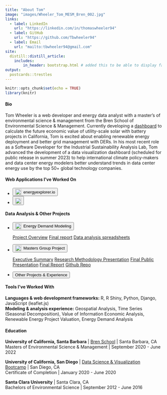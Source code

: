 ```yaml
---
title: "About Tom"
image: "images/Wheeler_Tom_MESM_Bren_002.jpg"
links:
  - label: LinkedIn
    url: "https://linkedin.com/in/thomaswheeler94"
  - label: GitHub
    url: "https://github.com/Tbwheeler94"
  - label: Email
    url: "mailto:tbwheeler94@gmail.com"
site:
  distill::distill_article:
    includes:
        in_header: bootstrap.html # added this to be able to display favicon
output:
  postcards::trestles
---
```


```r
knitr::opts_chunk$set(echo = TRUE)
library(knitr)
```

<h4>Bio</h4>

Tom Wheeler is a web developer and energy data analyst with a master's of environmental science & management from the Bren School of Environmental Science & Management. Currently developing a [dashboard](https://tbwheeler94.github.io/posts/2023-02-10-energyexplorerio/) to calculate the future economic value of utility-scale solar with battery projects in California, Tom is excited about enabling renewable energy deployment and better grid management with DERs. In his most recent role as a Software Developer for the Industrial Sustainability Analysis Lab, Tom advanced the development of a data visualization dashboard (scheduled for public release in summer 2023) to help international climate policy-makers and data center energy modelers better understand trends in data center energy use by the top 50+ global technology companies.

<h4>Web Applications I've Worked On</h4>

<div class="p-2">
<div id="icon-list">
<ul class="list-inline" style="margin-bottom: .4em;">
<li class="list-inline-item">
<span data-toggle="tooltip" title="Dashboard not optimized for small screens. View on large screen (>900px) to enable button." class="hide-tooltip">
<a class="disable-button" href="https://energy-explorer.herokuapp.com/site-finder/" target="_blank">
<button type="button" class="btn btn-dark mb-2" style="display: inline-flex; align-items: center;">
<img src="images/energy_icon.svg" style="float:left; margin-right:0.5em; height: 1.5em; width: 1.5em;"></img>
energyexplorer.io
</button>
</a>
</span>
<a class="large-screen-button" style="display:none;" href="https://energy-explorer.herokuapp.com/site-finder/" target="_blank">
<button type="button" class="btn btn-dark mb-2" style="display: inline-flex; align-items: center;">
<img src="images/energy_icon.svg" style="float:left; margin-right:0.5em; height: 1.5em; width: 1.5em;"></img>
energyexplorer.io
</button>
</a>
</li>
<li class="list-inline-item">
<span data-toggle="tooltip" title="Dashboard not optimized for small screens. View on large screen (>900px) to enable button." class="hide-tooltip">
<a class="disable-button" href="https://data-center-energy-use-dashboard.shinyapps.io/data-center-energy-use-dashboard/_w_89636e68/" target="_blank">
<button type="button" class="btn btn-dark mb-2" style="display: inline-flex; align-items: center;">
<img src="images/moving-bits-logo.svg" style="float:left; padding-top: .2em; height: 1.5em;"></img>
</button>
</a>
</span>
<span data-toggle="tooltip" title="This app is still under development and scheduled for launch in summer 2023. Please contact me for a live demonstration.">
<a class="large-screen-button" style="display:none; pointer-events: none;" href="https://data-center-energy-use-dashboard.shinyapps.io/data-center-energy-use-dashboard/_w_89636e68/" target="_blank">
<button type="button" class="btn btn-dark mb-2" style="display: inline-flex; align-items: center;">
<img src="images/moving-bits-logo.svg" style="float:left; padding-top: .2em; height: 1.5em;"></img>
</button>
</a>
</span>
</li>
</ul>
</div>
</div>

<h4>Data Analysis & Other Projects</h4>

<div class="p-2">
<div id="icon-list">
<ul class="list-inline" style="margin-bottom: .4em;">
<li class="list-inline-item">
<div class="dropdown">
<button style="display: inline-flex; align-items: center;" class="btn btn-dark mb-2 dropdown-toggle" type="button" id="dropdownMenuButton" data-toggle="dropdown" aria-haspopup="true" aria-expanded="false">
<img src="images/building.svg" style="float:left; margin-right:0.5em; height: 1.5em; width: 1.5em;"></img>
Energy Demand Modeling
</button>
<div class="dropdown-menu" aria-labelledby="dropdownMenuLink">
<a class="dropdown-item" href="https://tbwheeler94.github.io/posts/2023-02-24-energydemand/" target="_blank">Project Overview</a>
<a class="dropdown-item" href="https://drive.google.com/file/d/1P5F7BhFH8PXVnmV9oKE1bBj8lgG9WsRC/view?usp=share_link" target="_blank">Final report</a>
<a style="margin-bottom: -15px;" class="dropdown-item" href="https://drive.google.com/drive/folders/1rvqtygHnYaNnRsKbAA4dueROwxt3unek?usp=sharing" target="_blank">Data analysis spreadsheets</a>
</div>
</div>
</li>
<li class="list-inline-item">
<div class="dropdown">
<button style="display: inline-flex; align-items: center;" class="btn btn-dark mb-2 dropdown-toggle" type="button" id="dropdownMenuButton" data-toggle="dropdown" aria-haspopup="true" aria-expanded="false">
<img src="images/scoot.svg" style="float:left; margin-right:0.5em; height: 1.5em; width: 1.5em;"></img>
Masters Group Project
</button>
<div class="dropdown-menu" aria-labelledby="dropdownMenuLink">
<a class="dropdown-item" href="https://drive.google.com/file/d/1kOiZjRxo2O9XaCWlGE0AmN6VlNDYeiUJ/view?usp=share_link" target="_blank">Executive Summary</a>
<a class="dropdown-item" href="https://vimeo.com/710598339?embedded=false&source=vimeo_logo&owner=115869184" target="_blank">Research Methodology Presentation</a>
<a class="dropdown-item" href="https://drive.google.com/file/d/1MxMPqVTcVUHUvITJi1TDw-y4nMlyEt3L/view" target="_blank">Final Public Presentation</a>
<a class="dropdown-item" href="https://drive.google.com/file/d/1FYaE1codVbUPdLRlSjf28ttaZBUjcIEl/view?usp=sharing" target="_blank">Final Report</a>
<a style="margin-bottom: -15px;" class="dropdown-item" href="https://github.com/marianoviz/GP_production_model" target="_blank">Github Repo</a>
</div>
</div>
</li>
<li class="list-inline-item">
<a href="blog.html" target="_blank">
<button type="button" class="btn btn-dark mb-2">
Other Projects & Experience
</button>
</a>
</li>
</ul>
</div>
</div>

<h4>Tools I've Worked With</h4>

**Languages & web development frameworks:** R, R Shiny, Python, Django, JavaScript (leaflet.js) <br>
**Modeling & analysis experience:** Geospatial Analysis, Time Series (Seasonal Decomposition), Value of Information Economic Analysis, Renewable Energy Project Valuation, Energy Demand Analysis <br>

<h4>Education</h4>

**University of California, Santa Barbara** | [Bren School](https://bren.ucsb.edu/masters-programs/master-environmental-science-and-management) | Santa Barbara, CA <br>
Masters of Environmental Science & Management | September 2020 - June 2022

**University of California, San Diego** | [Data Science & Visualization Bootcamp](https://bootcamp.extension.ucsd.edu/data/) | San Diego, CA <br>
Certificate of Completion | January 2020 - June 2020

**Santa Clara University** | Santa Clara, CA <br>
Bachelors of Environmental Science | September 2012 - June 2016

<br>

<style>

  @media screen and (min-width: 990px) {
      body {
        overflow-y: hidden;
        overflow-x: hidden;
      }
  }
  
  @media screen and (min-width: 900px) {
      .hide-tooltip {
        pointer-events: none;
        display: none;
      }
      .large-screen-button {
        display: block !important;
      }
    }
    
  @media screen and (max-width: 900px) {
      .disable-button {
        pointer-events: none;
      }
    }
    
</style>

<script>
  $(function () {
    $('[data-toggle="tooltip"]').tooltip()
    $('.dropdown-toggle').dropdown()
  })
</script>

